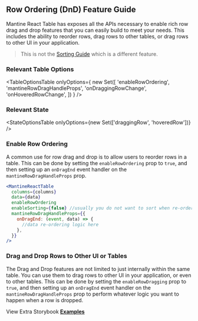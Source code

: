 
<Head>
  <title>Row Ordering/DnD Feature Guide - Mantine React Table Docs</title>
  <meta
    name="description"
    content="How to use and customize the row drag and drop and row ordering features of Mantine React Table"
  />
</Head>

## Row Ordering (DnD) Feature Guide

Mantine React Table has exposes all the APIs necessary to enable rich row drag and drop features that you can easily build to meet your needs. This includes the ability to reorder rows, drag rows to other tables, or drag rows to other UI in your application.

> This is not the [Sorting Guide](/docs/guides/sorting) which is a different feature.

### Relevant Table Options

<TableOptionsTable
  onlyOptions={
    new Set([
      'enableRowOrdering',
      'mantineRowDragHandleProps',
      'onDraggingRowChange',
      'onHoveredRowChange',
    ])
  }
/>

### Relevant State

<StateOptionsTable onlyOptions={new Set(['draggingRow', 'hoveredRow'])} />

### Enable Row Ordering

A common use for row drag and drop is to allow users to reorder rows in a table. This can be done by setting the `enableRowOrdering` prop to `true`, and then setting up an `onDragEnd` event handler on the `mantineRowDragHandleProps` prop.

```jsx
<MantineReactTable
  columns={columns}
  data={data}
  enableRowOrdering
  enableSorting={false} //usually you do not want to sort when re-ordering
  mantineRowDragHandleProps={{
    onDragEnd: (event, data) => {
      //data re-ordering logic here
    },
  }}
/>
```

<EnableOrderingExample />

### Drag and Drop Rows to Other UI or Tables

The Drag and Drop features are not limited to just internally within the same table. You can use them to drag rows to other UI in your application, or even to other tables. This can be done by setting the `enableRowDragging` prop to `true`, and then setting up an `onDragEnd` event handler on the `mantineRowDragHandleProps` prop to perform whatever logic you want to happen when a row is dropped.

<EnableDraggingExample />

View Extra Storybook **[Examples](https://www.mantine-react-table.dev/?path=/story/features-row-ordering-examples)**
